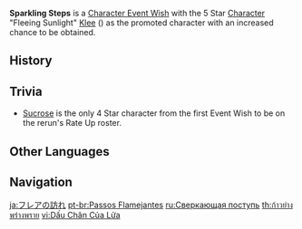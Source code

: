 {{Wish Series Infobox
|character = Klee
|type      = Character Event Wishes
}}
'''Sparkling Steps''' is a [[Character Event Wish]] with the 5 Star [[Character]] "Fleeing Sunlight" [[Klee]] ({{Pyro}}) as the promoted character with an increased chance to be obtained.

==History==
{{Wish History Table}}

==Trivia==
*[[Sucrose]] is the only 4 Star character from the first Event Wish to be on the rerun's Rate Up roster.

==Other Languages==
{{Other Languages
|en      = Sparkling Steps
|zhs     = 闪焰的驻足
|zhs_rm  = Shǎnyàn de Zhùzú
|zht     = 閃焰的駐足
|zht_rm  = Shǎnyàn de Zhùzú
|zh_tl   = Flaring Halt
|ja      = フレアの訪れ
|ja_rm   = Furea no Otozure{{Assumed}}
|ja_tl   = Visit of Flares
|ko      = 번쩍이는 {{tt|화염|火焰}}
|ko_rm   = Beonjjeogineun Hwayeom
|ko_tl   = Sparkling Flames
|es      = Pasos centelleantes
|es_tl   = Sparkling Steps
|fr      = Foulées étincelantes
|fr_tl   = Sparkling Strides
|ru      = Сверкающая поступь
|ru_tl   = Sparkling Steps
|th      = ก้าวย่างพร่างพราย
|th_rm   = Kao yang phrang phrai
|th_tl   = Sparkling Steps
|vi      = Dấu Chân Của Lửa
|vi_tl   = Footprints Of Fire
|de      = Flammende Schritte
|de_tl   = Flaming Steps
|id      = Percikan Langkah Api
|id_tl   = Sparkling Steps
|pt      = Passos Flamejantes
|pt_tl   = Flaming Steps
}}

==Navigation==
{{Wish Navbox}}

[[ja:フレアの訪れ]]
[[pt-br:Passos Flamejantes]]
[[ru:Сверкающая поступь]]
[[th:ก้าวย่างพร่างพราย]]
[[vi:Dấu Chân Của Lửa]]